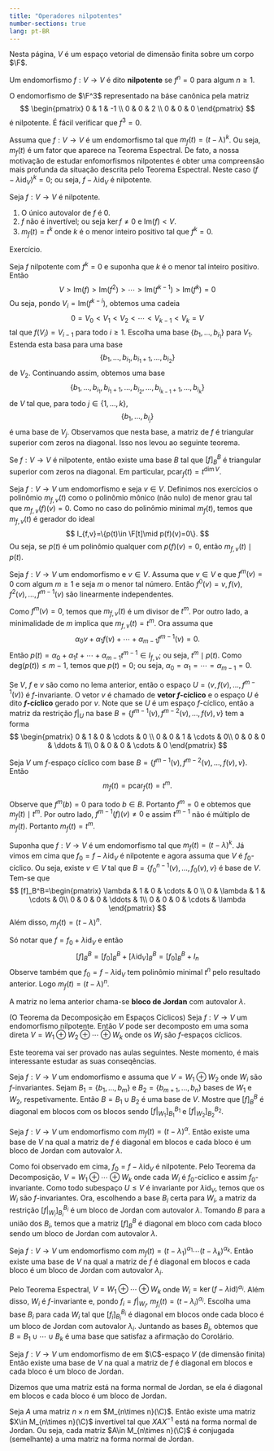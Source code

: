 ```yaml
--- 
title: "Operadores nilpotentes"
number-sections: true
lang: pt-BR
--- 
```

Nesta página, $V$ é um espaço vetorial de dimensão finita sobre um corpo $\F$.

:::{#def-}
Um endomorfismo $f:V\to V$ é dito <b>nilpotente</b> se $f^n=0$ para algum $n\geq 1$.
:::


:::{#exm-}
O endomorfismo de $\F^3$ representado na báse canônica pela matriz
$$
\begin{pmatrix} 0 & 1 & -1 \\ 0 & 0 & 2 \\ 0 & 0 & 0 \end{pmatrix}
$$
é nilpotente. É fácil verificar que $f^3=0$.
:::


:::{#exm-}
Assuma que $f:V\to V$ é um endomorfismo tal que $m_f(t)=(t-\lambda)^k$. Ou seja, $m_f(t)$ é um fator que aparece na Teorema Espectral. De fato, a nossa motivação de estudar enfomorfismos nilpotentes é obter uma compreensão mais profunda da situação descrita pelo Teorema Espectral. Neste caso $(f-\lambda\mbox{id}_V)^k=0$; ou seja, $f-\lambda\mbox{id}_V$ é nilpotente.
:::


:::{#lem-autovals-nilp}
Seja $f:V\to V$ é nilpotente.

1.  O único autovalor de $f$ é $0$.
2.  $f$ não é invertível; ou seja $\ker f\neq 0$ e $\mbox{Im}(f) < V$.
3.  $m_f(t)=t^k$ onde $k$ é o menor inteiro positivo tal que $f^k=0$.
:::


:::{.proof}
Exercício.
:::

Seja $f$ nilpotente com $f^k=0$ e suponha que $k$ é o menor tal inteiro positivo. Então
$$
V > \mbox{Im}(f) > \mbox{Im}(f^2) >  \cdots > \mbox{Im}(f^{k-1}) > \mbox{Im}(f^k)=0
$$
Ou seja, pondo $V_i=\mbox{Im}(f^{k-i})$, obtemos uma cadeia
$$
0 = V_0 < V_1 < V_2 < \cdots < V_{k-1} < V_k = V
$$
tal que $f(V_i)=V_{i-1}$ para todo $i\geq 1$. Escolha uma base $\{b_1,\ldots,b_{i_1}\}$ para $V_1$. Estenda esta basa para uma base
$$
\{b_1,\ldots,b_{i_1},b_{i_1+1},\ldots,b_{i_2}\}
$$
de $V_2$. Continuando assim, obtemos uma base
$$
\{b_1,\ldots,b_{i_1},b_{i_1+1},\ldots,b_{i_2},\ldots,b_{i_{k-1}+1},\ldots,b_{i_k}\}
$$
de $V$ tal que, para todo $j\in\{1,\ldots,k\}$,
$$
\{b_1,\ldots,b_{i_j}\}
$$
é uma base de $V_j$. Observamos que nesta base, a matriz de $f$ é triangular superior  com zeros na diagonal. Isso nos levou ao seguinte teorema.

:::{#lem-nilp-triang}
Se $f:V\to V$ é nilpotente, então existe uma base $B$ tal que $[f]_B^B$ é triangular superior com zeros na diagonal. Em particular, $\mbox{pcar}_f(t)=t^{\dim V}$.
:::

Seja $f:V\to V$ um endomorfismo e seja $v\in V$. Definimos nos exercícios o polinômio $m_{f,v}(t)$ como o polinômio mônico (não nulo) de menor grau tal que $m_{f,v}(f)(v)=0$. Como no caso do polinômio minimal $m_f(t)$, temos que $m_{f,v}(t)$ é gerador do ideal
$$
I_{f,v}=\{p(t)\in \F[t]\mid p(f)(v)=0\}.
$$
Ou seja, se $p(t)$ é um polinômio qualquer com $p(f)(v)=0$, então $m_{f,v}(t)\mid p(t)$.

:::{#lem-}
Seja $f:V\to V$ um endomorfismo e $v\in V$. Assuma que $v\in V$ e que $f^m(v)=0$ com algum $m\geq 1$ e seja $m$ o menor tal número. Então $f^0(v)=v,f(v),f^2(v),\ldots,f^{m-1}(v)$ são linearmente independentes.
:::


:::{.proof}
Como $f^m(v)=0$, temos que $m_{f,v}(t)$ é um divisor de $t^m$. Por outro lado, a minimalidade de $m$ implica que $m_{f,v}(t)=t^m$.
Ora assuma que
$$
\alpha_0 v+\alpha_1 f(v)+\cdots+\alpha_{m-1}f^{m-1}(v)=0.
$$
Então $p(t)=\alpha_0+\alpha_1 t+\cdots+\alpha_{m-1}t^{m-1}\in I_{f,v}$; ou seja, $t^m\mid p(t)$. Como $\mbox{deg}(p(t))\leq m-1$, temos que $p(t)=0$; ou seja, $\alpha_0=\alpha_1=\cdots=\alpha_{m-1}=0$.
:::

Se $V$, $f$ e $v$ são como no lema anterior, então o espaço $U=\langle v,f(v),\ldots,f^{m-1}(v)\rangle$ é $f$-invariante. O vetor $v$ é chamado de <b>vetor $f$-cíclico</b> e o espaço $U$ é dito <b>$f$-cíclico</b> gerado por $v$. Note que se $U$ é um espaço $f$-cíclico, então a matriz da restrição $f|_U$ na base $B=\{f^{m-1}(v),f^{m-2}(v),\ldots,f(v),v\}$ tem a forma
$$
\begin{pmatrix} 0 & 1 &  0 & \cdots & 0  \\ 0 & 0 & 1 & \cdots & 0\\
0 & 0 & 0 & \ddots & 1\\ 0 & 0 & 0 & \cdots & 0 \end{pmatrix}
$$

:::{#lem-}
Seja $V$ um $f$-espaço cíclico com base $B=\{f^{m-1}(v),f^{m-2}(v),\ldots,f(v),v\}$. Então
$$
m_f(t)=\mbox{pcar}_f(t)=t^m.
$$
:::


:::{.proof}
Observe que $f^m(b)=0$ para todo $b\in B$. Portanto $f^m=0$ e obtemos que $m_f(t)\mid t^m$. Por outro lado, $f^{m-1}(f)(v)\neq 0$ e assim $t^{m-1}$ não é múltiplo de $m_f(t)$. Portanto $m_f(t)=t^m$.

:::


:::{#lem-}
Suponha que $f:V\to V$ é um endomorfismo tal que $m_f(t)=(t-\lambda)^k$. Já vimos em cima que $f_0=f-\lambda\mbox{id}_V$ é nilpotente e agora assuma que $V$ é $f_0$-cíclico. Ou seja, existe $v\in V$ tal que $B=\{f_0^{n-1}(v),\ldots,f_0(v),v\}$ é base de $V$. Tem-se que
$$
[f]_B^B=\begin{pmatrix} \lambda & 1 &  0 & \cdots & 0  \\ 0 & \lambda & 1 & \cdots & 0\\
0 & 0 & 0 & \ddots & 1\\ 0 & 0 & 0 & \cdots & \lambda \end{pmatrix}
$$
Além disso, $m_f(t)=(t-\lambda)^n$.
:::


:::{.proof}
Só notar que $f=f_0+\lambda\mbox{id}_V$ e então
$$
[f]_B^B=[f_0]_B^B+[\lambda\mbox{id}_V]_B^B=[f_0]_B^B+I_n
$$
Observe também que $f_0=f-\lambda\mbox{id}_V$ tem polinômio minimal $t^n$ pelo resultado anterior. Logo $m_f(t)=(t-\lambda) ^n$.
:::


:::{#def-}
A matriz no lema anterior chama-se <b>bloco de Jordan</b> com autovalor $\lambda$.
:::


:::{#thm-}
(O Teorema da Decomposição em Espaços Cíclicos)
Seja $f:V\to V$ um endomorfismo nilpotente. Então $V$ pode ser decomposto em uma soma direta $V=W_1\oplus W_2\oplus \cdots \oplus W_k$ onde os $W_i$ são $f$-espaços cíclicos.
:::


:::{.proof}
Este teorema vai ser provado nas aulas seguintes. Neste momento, é mais interessante estudar as suas conseqências.
:::


:::{#exr-basis-directsum}
Seja $f:V\to V$ um endomorfismo e assuma que $V=W_1\oplus W_2$ onde $W_i$ são $f$-invariantes. Sejam $B_1=\{b_1,\ldots,b_m\}$ e $B_2=\{b_{m+1},\ldots,b_n\}$ bases de $W_1$ e $W_2$, respetivamente. Então $B=B_1\cup B_2$ é uma base de $V$. Mostre que $[f]_B^B$ é diagonal em blocos com os blocos sendo $[f|_{W_1}]_{B_1}^{B_1}$ e $[f|_{W_2}]_{B_2}^{B_2}$.
:::


:::{#cor-}
Seja $f:V\to V$ um endomorfismo com $m_f(t)=(t-\lambda)^\alpha$. Então existe uma base de $V$ na qual a matriz de $f$ é diagonal em blocos e cada bloco é um bloco de Jordan com autovalor $\lambda$.
:::


:::{.proof}
Como foi observado em cima, $f_0=f-\lambda\mbox{id}_V$ é nilpotente. Pelo Teorema da Decomposição, $V=W_1\oplus\cdots\oplus W_k$ onde cada $W_i$ é $f_0$-cíclico e assim $f_0$-invariante. Como todo subespaço $U\leq V$ é invariante por $\lambda\mbox{id}_V$, temos que os $W_i$ são $f$-invariantes.  Ora, escolhendo a base $B_i$ certa para $W_i$, a matriz da restrição $[f|_{W_i}]_{B_i}^{B_i}$ é um bloco de Jordan com autovalor $\lambda$. Tomando $B$ para a união dos $B_i$, temos que a matriz $[f]_B^B$ é diagonal em bloco com cada bloco sendo um bloco de Jordan com autovalor $\lambda$.
:::


:::{#cor-blocos-jordan}
Seja $f:V\to V$ um endomorfismo com $m_f(t)=(t-\lambda_1)^{\alpha_1}\cdots (t-\lambda_k)^{\alpha_k}$. Então existe uma base de $V$ na qual a matriz de $f$ é diagonal em blocos e cada bloco é um bloco de Jordan com autovalor $\lambda_i$.
:::


:::{.proof}
Pelo Teorema Espectral, $V=W_1\oplus\cdots\oplus W_k$ onde $W_i=\ker(f-\lambda\mbox{id})^{\alpha_i}$. Além disso, $W_i$ é $f$-invariante e, pondo $f_i=f|_{W_i}$, $m_{f_i}(t)=(t-\lambda_i)^{\alpha_i}$. Escolha uma base $B_i$ para cada $W_i$ tal que $[f_i]_{B_i}^{B_i}$ é diagonal em blocos onde cada bloco é um bloco de Jordan com autovalor $\lambda_i$. Juntando as bases $B_i$, obtemos que $B=B_1\cup\cdots\cup B_k$ é uma base que satisfaz a afirmação do Corolário.
:::


:::{#cor-}
Seja $f:V\to V$ um endomorfismo de em $\C$-espaço $V$ (de dimensão finita) Então existe uma base de $V$ na qual a matriz de $f$ é diagonal em blocos e cada bloco é um bloco de Jordan.
:::


:::{#def-}
Dizemos que uma matriz está na forma normal de Jordan, se ela é diagonal em blocos e cada bloco é um bloco de Jordan.
:::


:::{#cor-}
Seja $A$ uma matriz $n\times n$ em $M_{n\times n}(\C)$. Então existe uma matriz $X\in M_{n\times n}(\C)$ invertível tal que $XAX^{-1}$ está na forma normal de Jordan. Ou seja, cada matriz $A\in M_{n\times n}(\C)$ é conjugada (semelhante) a uma matriz na forma normal de Jordan.
:::
